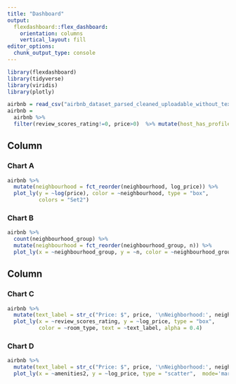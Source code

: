 ```yaml
---
title: "Dashboard"
output: 
  flexdashboard::flex_dashboard:
    orientation: columns
    vertical_layout: fill
editor_options: 
  chunk_output_type: console
---
```


```r
library(flexdashboard)
library(tidyverse)
library(viridis)
library(plotly)
```

```r
airbnb = read_csv("airbnb_dataset_parsed_cleaned_uploadable_without_text2.csv")
airbnb =
  airbnb %>% 
  filter(review_scores_rating!=0, price>0)  %>% mutate(host_has_profile_pic = ifelse(host_has_profile_pic == "t", 1, 0), log_price=log(price))

```

Column {data-width=500}
-----------------------------------------------------------------------

### Chart A

```r
airbnb %>% 
  mutate(neighbourhood = fct_reorder(neighbourhood, log_price)) %>% 
  plot_ly(y = ~log(price), color = ~neighbourhood, type = "box",
          colors = "Set2")
```

### Chart B

```r
airbnb %>% 
  count(neighbourhood_group) %>% 
  mutate(neighbourhood = fct_reorder(neighbourhood_group, n)) %>% 
  plot_ly(x = ~neighbourhood_group, y = ~n, color = ~neighbourhood_group, type = "bar")
```

Column {data-width=500}
-----------------------------------------------------------------------

### Chart C

```r
airbnb %>%
  mutate(text_label = str_c("Price: $", price, '\nNeighborhood:', neighbourhood, '\nType: ', room_type, '\nNo. of Reviews: ',number_of_reviews)) %>% 
  plot_ly(x = ~review_scores_rating, y = ~log_price, type = "box",
          color = ~room_type, text = ~text_label, alpha = 0.4)
```

### Chart D

```r
airbnb %>%
  mutate(text_label = str_c("Price: $", price, '\nNeighborhood:', neighbourhood, '\nType: ', room_type, '\nNo. of Reviews: ',number_of_reviews)) %>% 
  plot_ly(x = ~amenities2, y = ~log_price, type = "scatter",  mode='markers', color = ~room_type, text = ~text_label, alpha = 0.4)
```


